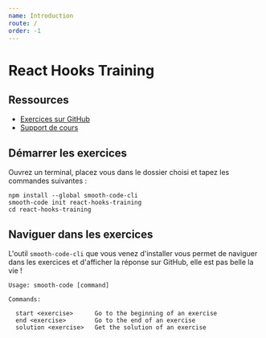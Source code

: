 ```yaml
---
name: Introduction
route: /
order: -1
---
```


# React Hooks Training

## Ressources

- [Exercices sur GitHub](https://github.com/smooth-code/react-hooks-training)
- [Support de cours](#)

## Démarrer les exercices

Ouvrez un terminal, placez vous dans le dossier choisi et tapez les commandes suivantes :

```
npm install --global smooth-code-cli
smooth-code init react-hooks-training
cd react-hooks-training
```

## Naviguer dans les exercices

L'outil `smooth-code-cli` que vous venez d'installer vous permet de naviguer dans les exercices et d'afficher la réponse sur GitHub, elle est pas belle la vie !

```
Usage: smooth-code [command]

Commands:

  start <exercise>      Go to the beginning of an exercise
  end <exercise>        Go to the end of an exercise
  solution <exercise>   Get the solution of an exercise
```
